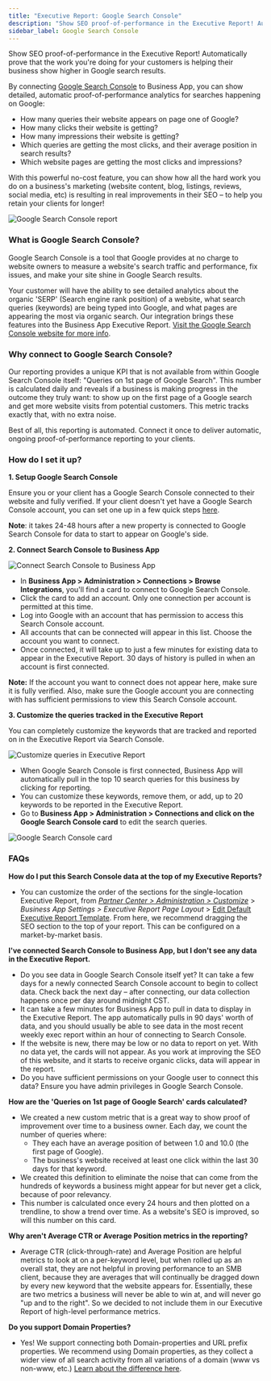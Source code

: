 ```yaml
---
title: "Executive Report: Google Search Console"
description: "Show SEO proof-of-performance in the Executive Report! Automatically prove that the work you're doing for your customers is helping their business show higher in Google search results."
sidebar_label: Google Search Console
---
```


Show SEO proof-of-performance in the Executive Report! Automatically prove that the work you're doing for your customers is helping their business show higher in Google search results.

By connecting [Google Search Console](https://search.google.com/search-console/about) to Business App, you can show detailed, automatic proof-of-performance analytics for searches happening on Google:

- How many queries their website appears on page one of Google?
- How many clicks their website is getting?
- How many impressions their website is getting?
- Which queries are getting the most clicks, and their average position in search results?
- Which website pages are getting the most clicks and impressions?

With this powerful no-cost feature, you can show how all the hard work you do on a business's marketing (website content, blog, listings, reviews, social media, etc) is resulting in real improvements in their SEO – to help you retain your clients for longer!

![Google Search Console report](./img/google-search-console-report.jpg)

### What is Google Search Console?

Google Search Console is a tool that Google provides at no charge to website owners to measure a website's search traffic and performance, fix issues, and make your site shine in Google Search results.

Your customer will have the ability to see detailed analytics about the organic 'SERP' (Search engine rank position) of a website, what search queries (keywords) are being typed into Google, and what pages are appearing the most via organic search. Our integration brings these features into the Business App Executive Report. [Visit the Google Search Console website for more info](https://search.google.com/search-console/about).

### Why connect to Google Search Console?

Our reporting provides a unique KPI that is not available from within Google Search Console itself: "Queries on 1st page of Google Search". This number is calculated daily and reveals if a business is making progress in the outcome they truly want: to show up on the first page of a Google search and get more website visits from potential customers. This metric tracks exactly that, with no extra noise.

Best of all, this reporting is automated. Connect it once to deliver automatic, ongoing proof-of-performance reporting to your clients.

### How do I set it up?

**1. Setup Google Search Console**

Ensure you or your client has a Google Search Console connected to their website and fully verified. If your client doesn't yet have a Google Search Console account, you can set one up in a few quick steps [here](https://search.google.com/search-console/welcome).

**Note**: it takes 24-48 hours after a new property is connected to Google Search Console for data to start to appear on Google's side.

**2. Connect Search Console to Business App**

![Connect Search Console to Business App](./img/google-search-console-connection.jpg)

- In **Business App > Administration > Connections > Browse Integrations**, you'll find a card to connect to Google Search Console.
- Click the card to add an account. Only one connection per account is permitted at this time.
- Log into Google with an account that has permission to access this Search Console account.
- All accounts that can be connected will appear in this list. Choose the account you want to connect.
- Once connected, it will take up to just a few minutes for existing data to appear in the Executive Report. 30 days of history is pulled in when an account is first connected.

**Note:** If the account you want to connect does not appear here, make sure it is fully verified. Also, make sure the Google account you are connecting with has sufficient permissions to view this Search Console account.

**3. Customize the queries tracked in the Executive Report**

You can completely customize the keywords that are tracked and reported on in the Executive Report via Search Console.

![Customize queries in Executive Report](./img/google-search-console-customize-queries.jpg)

- When Google Search Console is first connected, Business App will automatically pull in the top 10 search queries for this business by clicking for reporting.
- You can customize these keywords, remove them, or add, up to 20 keywords to be reported in the Executive Report.
- Go to **Business App > Administration > Connections and click on the Google Search Console card** to edit the search queries.

![Google Search Console card](./img/google-search-console-card.jpg)

### FAQs

**How do I put this Search Console data at the top of my Executive Reports?**

- You can customize the order of the sections for the single-location Executive Report, from *[Partner Center > Administration > Customize](https://partners.vendasta.com/customize-design)* > *Business App Settings > Executive Report Page Layout* > [Edit Default Executive Report Template](https://partners.vendasta.com/customize-design/customize-executive-report). From here, we recommend dragging the SEO section to the top of your report. This can be configured on a market-by-market basis.

**I've connected Search Console to Business App, but I don't see any data in the Executive Report.**

- Do you see data in Google Search Console itself yet? It can take a few days for a newly connected Search Console account to begin to collect data. Check back the next day – after connecting, our data collection happens once per day around midnight CST.
- It can take a few minutes for Business App to pull in data to display in the Executive Report. The app automatically pulls in 90 days' worth of data, and you should usually be able to see data in the most recent weekly exec report within an hour of connecting to Search Console.
- If the website is new, there may be low or no data to report on yet. With no data yet, the cards will not appear. As you work at improving the SEO of this website, and it starts to receive organic clicks, data will appear in the report.
- Do you have sufficient permissions on your Google user to connect this data? Ensure you have admin privileges in Google Search Console.

**How are the 'Queries on 1st page of Google Search' cards calculated?**

- We created a new custom metric that is a great way to show proof of improvement over time to a business owner. Each day, we count the number of queries where:
  - They each have an average position of between 1.0 and 10.0 (the first page of Google).
  - The business's website received at least one click within the last 30 days for that keyword.
- We created this definition to eliminate the noise that can come from the hundreds of keywords a business might appear for but never get a click, because of poor relevancy.
- This number is calculated once every 24 hours and then plotted on a trendline, to show a trend over time. As a website's SEO is improved, so will this number on this card.

**Why aren't Average CTR or Average Position metrics in the reporting?**

- Average CTR (click-through-rate) and Average Position are helpful metrics to look at on a per-keyword level, but when rolled up as an overall stat, they are not helpful in proving performance to an SMB client, because they are averages that will continually be dragged down by every new keyword that the website appears for. Essentially, these are two metrics a business will never be able to win at, and will never go "up and to the right". So we decided to not include them in our Executive Report of high-level performance metrics.

**Do you support Domain Properties?**

- Yes! We support connecting both Domain-properties and URL prefix properties. We recommend using Domain properties, as they collect a wider view of all search activity from all variations of a domain (www vs non-www, etc.) [Learn about the difference here](https://support.google.com/webmasters/answer/34592).